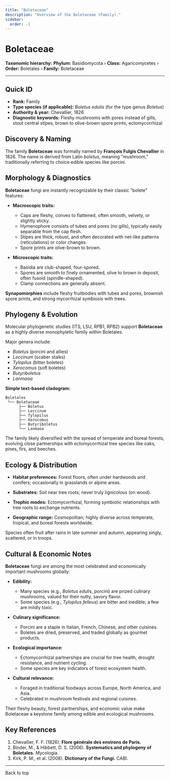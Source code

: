 ```yaml
---
title: "Boletaceae"
description: "Overview of the Boletaceae (Family)."
sidebar:
  order: -1
---
```



# Boletaceae <Badge variant="note" text="Family" />

**Taxonomic hierarchy:** **Phylum:** Basidiomycota › **Class:** Agaricomycetes › **Order:** Boletales › **Family:** Boletaceae

---

## Quick ID
* **Rank:** Family  
* **Type species (if applicable):** _Boletus edulis_ (for the type genus _Boletus_)  
* **Authority & year:** Chevallier, 1826  
* **Diagnostic keywords:** Fleshy mushrooms with pores instead of gills, stout central stipes, brown to olive-brown spore prints, ectomycorrhizal  

## Discovery & Naming
The family **Boletaceae** was formally named by **François Fulgis Chevallier** in 1826. The name is derived from Latin _boletus_, meaning "mushroom," traditionally referring to choice edible species like porcini. 

## Morphology & Diagnostics
**Boletaceae** fungi are instantly recognizable by their classic "bolete" features:

- **Macroscopic traits:**
  - Caps are fleshy, convex to flattened, often smooth, velvety, or slightly sticky.
  - Hymenophore consists of tubes and pores (no gills), typically easily separable from the cap flesh.
  - Stipes are thick, robust, and often decorated with net-like patterns (reticulations) or color changes.
  - Spore prints are olive-brown to brown.

- **Microscopic traits:**
  - Basidia are club-shaped, four-spored.
  - Spores are smooth to finely ornamented, olive to brown in deposit, often fusoid (spindle-shaped).
  - Clamp connections are generally absent.

**Synapomorphies** include fleshy fruitbodies with tubes and pores, brownish spore prints, and strong mycorrhizal symbiosis with trees.

## Phylogeny & Evolution
Molecular phylogenetic studies (ITS, LSU, RPB1, RPB2) support **Boletaceae** as a highly diverse monophyletic family within Boletales.

Major genera include:

- _Boletus_ (porcini and allies)
- _Leccinum_ (scaber stalks)
- _Tylopilus_ (bitter boletes)
- _Xerocomus_ (soft boletes)
- _Butyriboletus_
- _Lanmaoa_

**Simple text-based cladogram:**
```
Boletales
 └── Boletaceae
      ├── Boletus
      ├── Leccinum
      ├── Tylopilus
      ├── Xerocomus
      ├── Butyriboletus
      └── Lanmaoa
```
The family likely diversified with the spread of temperate and boreal forests, evolving close partnerships with ectomycorrhizal tree species like oaks, pines, firs, and beeches.

## Ecology & Distribution
- **Habitat preferences:** Forest floors, often under hardwoods and conifers; occasionally in grasslands or alpine areas.
- **Substrates:** Soil near tree roots; never truly lignicolous (on wood).
- **Trophic modes:** Ectomycorrhizal, forming symbiotic relationships with tree roots to exchange nutrients.

- **Geographic range:** Cosmopolitan; highly diverse across temperate, tropical, and boreal forests worldwide.

Species often fruit after rains in late summer and autumn, appearing singly, scattered, or in troops.

## Cultural & Economic Notes
**Boletaceae** fungi are among the most celebrated and economically important mushrooms globally:

- **Edibility:**
  - Many species (e.g., _Boletus edulis_, porcini) are prized culinary mushrooms, valued for their nutty, savory flavor.
  - Some species (e.g., _Tylopilus felleus_) are bitter and inedible; a few are mildly toxic.

- **Culinary significance:**
  - Porcini are a staple in Italian, French, Chinese, and other cuisines.
  - Boletes are dried, preserved, and traded globally as gourmet products.

- **Ecological importance:**
  - Ectomycorrhizal partnerships are crucial for tree health, drought resistance, and nutrient cycling.
  - Some species are key indicators of forest ecosystem health.

- **Cultural relevance:**
  - Foraged in traditional foodways across Europe, North America, and Asia.
  - Celebrated in mushroom festivals and regional cuisines.

Their fleshy beauty, forest partnerships, and economic value make Boletaceae a keystone family among edible and ecological mushrooms.

## Key References
1. Chevallier, F. F. (1826). **Flore générale des environs de Paris.**  
2. Binder, M., & Hibbett, D. S. (2006). **Systematics and phylogeny of Boletales.** Mycologia.  
3. Kirk, P. M., et al. (2008). **Dictionary of the Fungi.** CABI.  

---

<LinkButton href="#top" variant="minimal" icon="arrow-up">
  Back to top
</LinkButton>
